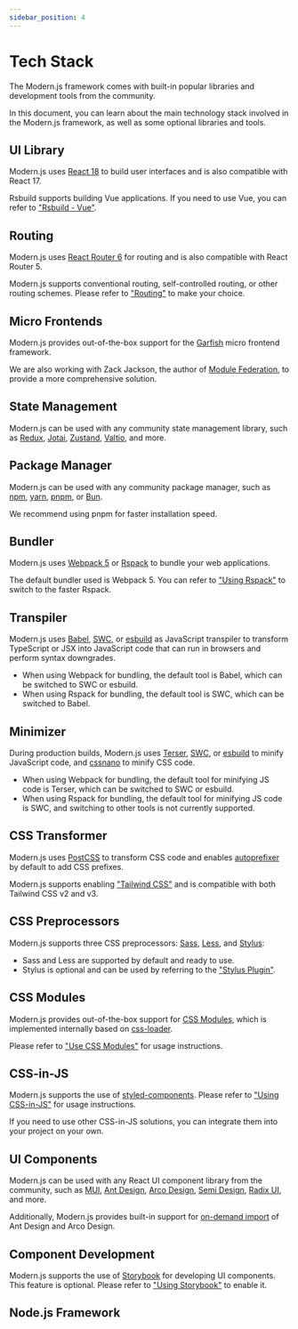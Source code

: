 ```yaml
---
sidebar_position: 4
---
```


# Tech Stack

The Modern.js framework comes with built-in popular libraries and development tools from the community.

In this document, you can learn about the main technology stack involved in the Modern.js framework, as well as some optional libraries and tools.

## UI Library

Modern.js uses [React 18](https://react.dev/) to build user interfaces and is also compatible with React 17.

Rsbuild supports building Vue applications. If you need to use Vue, you can refer to ["Rsbuild - Vue"](https://rsbuild.dev/guide/framework/vue3).

## Routing

Modern.js uses [React Router 6](https://reactrouter.com/en/main) for routing and is also compatible with React Router 5.

Modern.js supports conventional routing, self-controlled routing, or other routing schemes. Please refer to ["Routing"](/en/guides/basic-features/routes) to make your choice.

## Micro Frontends

Modern.js provides out-of-the-box support for the [Garfish](https://www.garfishjs.org/) micro frontend framework.

We are also working with Zack Jackson, the author of [Module Federation](https://webpack.js.org/concepts/module-federation/), to provide a more comprehensive solution.

## State Management

Modern.js can be used with any community state management library, such as [Redux](https://redux.js.org/), [Jotai](https://jotai.org/), [Zustand](https://docs.pmnd.rs/zustand), [Valtio](https://valtio.pmnd.rs/), and more.

## Package Manager

Modern.js can be used with any community package manager, such as [npm](https://www.npmjs.com/package/npm), [yarn](https://classic.yarnpkg.com/lang/en/), [pnpm](https://pnpm.io/), or [Bun](https://bun.sh/).

We recommend using pnpm for faster installation speed.

## Bundler

Modern.js uses [Webpack 5](https://webpack.js.org/) or [Rspack](https://www.rspack.dev/) to bundle your web applications.

The default bundler used is Webpack 5. You can refer to ["Using Rspack"](/en/guides/advanced-features/rspack-start) to switch to the faster Rspack.

## Transpiler

Modern.js uses [Babel](https://babeljs.io/), [SWC](https://swc.rs/), or [esbuild](https://esbuild.github.io/) as JavaScript transpiler to transform TypeScript or JSX into JavaScript code that can run in browsers and perform syntax downgrades.

- When using Webpack for bundling, the default tool is Babel, which can be switched to SWC or esbuild.
- When using Rspack for bundling, the default tool is SWC, which can be switched to Babel.

## Minimizer

During production builds, Modern.js uses [Terser](https://github.com/terser/terser), [SWC](https://swc.rs/), or [esbuild](https://esbuild.github.io/) to minify JavaScript code, and [cssnano](https://cssnano.co/) to minify CSS code.

- When using Webpack for bundling, the default tool for minifying JS code is Terser, which can be switched to SWC or esbuild.
- When using Rspack for bundling, the default tool for minifying JS code is SWC, and switching to other tools is not currently supported.

## CSS Transformer

Modern.js uses [PostCSS](https://postcss.org/) to transform CSS code and enables [autoprefixer](https://github.com/postcss/autoprefixer) by default to add CSS prefixes.

Modern.js supports enabling ["Tailwind CSS"](/guides/basic-features/css/tailwindcss) and is compatible with both Tailwind CSS v2 and v3.

## CSS Preprocessors

Modern.js supports three CSS preprocessors: [Sass](https://sass-lang.com/), [Less](https://lesscss.org/), and [Stylus](https://stylus-lang.com/):

- Sass and Less are supported by default and ready to use.
- Stylus is optional and can be used by referring to the ["Stylus Plugin"](https://rsbuild.dev/plugins/list/plugin-stylus).

## CSS Modules

Modern.js provides out-of-the-box support for [CSS Modules](https://github.com/css-modules/css-modules), which is implemented internally based on [css-loader](https://www.npmjs.com/package/css-loader).

Please refer to ["Use CSS Modules"](/guides/basic-features/css/css-modules) for usage instructions.

## CSS-in-JS

Modern.js supports the use of [styled-components](https://styled-components.com/). Please refer to ["Using CSS-in-JS"](/en/guides/basic-features/css/css-in-js) for usage instructions.

If you need to use other CSS-in-JS solutions, you can integrate them into your project on your own.

## UI Components

Modern.js can be used with any React UI component library from the community, such as [MUI](https://mui.com/), [Ant Design](https://ant.design/), [Arco Design](https://github.com/arco-design/arco-design), [Semi Design](https://semi.design/), [Radix UI](https://www.radix-ui.com/), and more.

Additionally, Modern.js provides built-in support for [on-demand import](/configure/app/source/transform-import) of Ant Design and Arco Design.

## Component Development

Modern.js supports the use of [Storybook](https://storybook.js.org/) for developing UI components. This feature is optional. Please refer to ["Using Storybook"](/guides/basic-features/debug/using-storybook) to enable it.

## Node.js Framework


<TechStackNodeFramework />
